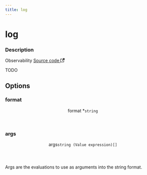 ```yaml
---
title: log
---
```



# log

<div class="attributes">

### Description

<p>
  <span className="badge badgeDarkBlue">Observability</span>
  <a href="https://github.com/nanobus/nanobus/blob/main/pkg/actions/core/log.go" target="_blank" rel="noopener noreferrer">Source code <svg width="13.5" height="13.5" aria-hidden="true" viewBox="0 0 24 24" class="iconExternalLink_node_modules-@docusaurus-theme-classic-lib-theme-Icon-ExternalLink-styles-module"><path fill="currentColor" d="M21 13v10h-21v-19h12v2h-10v15h17v-8h2zm3-12h-10.988l4.035 4-6.977 7.07 2.828 2.828 6.977-7.07 4.125 4.172v-11z"></path></svg></a>
</p>

</div>

TODO

## Options

<div class="attributes">

### format

<div class="attribute">
  <header>
    <span className="badge badgeDarkBlue">format <span className="required">*</span>
      <a class="hash-link" href="#format" title="Direct link to format">​</a>
    </span>
    <code>string</code>
  </header>



</div>

### args

<div class="attribute">
  <header>
    <span className="badge badgeDarkBlue">args
      <a class="hash-link" href="#args" title="Direct link to args">​</a>
    </span>
    <code>string (Value expression)[]</code>
  </header>

Args are the evaluations to use as arguments into the string format.

</div>

</div>

